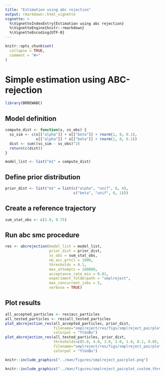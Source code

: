 ```yaml
---
title: "Estimation using abc rejection"
output: rmarkdown::html_vignette
vignette: >
  %\VignetteIndexEntry{Estimation using abc rejection}
  %\VignetteEngine{knitr::rmarkdown}
  %\VignetteEncoding{UTF-8}
---
```


```r
knitr::opts_chunk$set(
  collapse = TRUE,
  comment = "#>"
)
```

# Simple estimation using ABC-rejection

```r
library(BRREWABC)
```

## Model definition
```r
compute_dist <- function(x, ss_obs) {
  ss_sim <- c(x[["alpha"]] + x[["beta"]] + rnorm(1, 0, 0.1),
              x[["alpha"]] * x[["beta"]] + rnorm(1, 0, 0.1))
  dist <- sum((ss_sim - ss_obs)^2)
  return(c(dist))
}

model_list <- list("m1" = compute_dist)
```

## Define prior distribution
```r
prior_dist <- list("m1" = list(c("alpha", "unif", 0, 4),
                               c("beta", "unif", 0, 1)))
```

## Create a reference trajectory
```r
sum_stat_obs <- c(2.0, 0.75)
```

## Run abc smc procedure
```r
res <- abcrejection(model_list = model_list,
                    prior_dist = prior_dist,
                    ss_obs = sum_stat_obs,
                    nb_acc_prtcl = 1000,
                    thresholds = 0.1,
                    max_attempts = 100000,
                    acceptance_rate_min = 0.01,
                    experiment_folderpath = "smplreject",
                    max_concurrent_jobs = 5,
                    verbose = TRUE)
```

## Plot results
```r
all_accepted_particles <- res$acc_particles
all_tested_particles <- res$all_tested_particles
plot_abcrejection_res(all_accepted_particles, prior_dist,
                      filename="smplreject/res/figs/smplreject_pairplot.png",
                      colorpal = "YlGnBu")
plot_abcrejection_res(all_tested_particles, prior_dist,
                      thresholds=c(5.0, 4.0, 3.0, 2.0, 1.0, 0.1, 0.05, 0.01),
                      filename="smplreject/res/figs/smplreject_pairplot_custom_thresholds.png",
                      colorpal = "YlGnBu")
```

```r
knitr::include_graphics("../man/figures/smplreject_pairplot.png")
```

```r
knitr::include_graphics("../man/figures/smplreject_pairplot_custom_thresholds.png")
```

